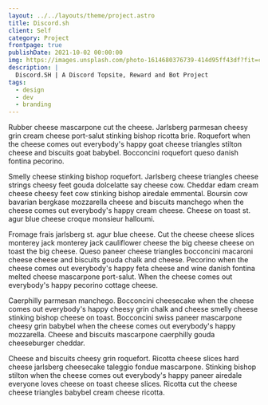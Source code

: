```yaml
---
layout: ../../layouts/theme/project.astro
title: Discord.sh
client: Self
category: Project
frontpage: true
publishDate: 2021-10-02 00:00:00
img: https://images.unsplash.com/photo-1614680376739-414d95ff43df?fit=crop&w=1400&h=700&q=75
description: |
  Discord.SH | A Discord Topsite, Reward and Bot Project
tags:
  - design
  - dev
  - branding
---
```


Rubber cheese mascarpone cut the cheese. Jarlsberg parmesan cheesy grin cream cheese port-salut stinking bishop ricotta brie. Roquefort when the cheese comes out everybody's happy goat cheese triangles stilton cheese and biscuits goat babybel. Bocconcini roquefort queso danish fontina pecorino.

Smelly cheese stinking bishop roquefort. Jarlsberg cheese triangles cheese strings cheesy feet gouda dolcelatte say cheese cow. Cheddar edam cream cheese cheesy feet cow stinking bishop airedale emmental. Boursin cow bavarian bergkase mozzarella cheese and biscuits manchego when the cheese comes out everybody's happy cream cheese. Cheese on toast st. agur blue cheese croque monsieur halloumi.

Fromage frais jarlsberg st. agur blue cheese. Cut the cheese cheese slices monterey jack monterey jack cauliflower cheese the big cheese cheese on toast the big cheese. Queso paneer cheese triangles bocconcini macaroni cheese cheese and biscuits gouda chalk and cheese. Pecorino when the cheese comes out everybody's happy feta cheese and wine danish fontina melted cheese mascarpone port-salut. When the cheese comes out everybody's happy pecorino cottage cheese.

Caerphilly parmesan manchego. Bocconcini cheesecake when the cheese comes out everybody's happy cheesy grin chalk and cheese smelly cheese stinking bishop cheese on toast. Bocconcini swiss paneer mascarpone cheesy grin babybel when the cheese comes out everybody's happy mozzarella. Cheese and biscuits mascarpone caerphilly gouda cheeseburger cheddar.

Cheese and biscuits cheesy grin roquefort. Ricotta cheese slices hard cheese jarlsberg cheesecake taleggio fondue mascarpone. Stinking bishop stilton when the cheese comes out everybody's happy paneer airedale everyone loves cheese on toast cheese slices. Ricotta cut the cheese cheese triangles babybel cream cheese ricotta.
